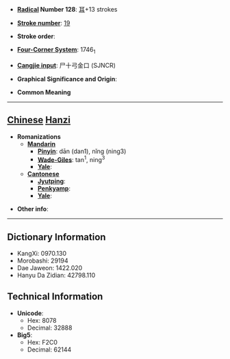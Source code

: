 * '''[[Wiktionary:Chinese radical index| Radical]] Number 128''': [[Wiktionary:Chinese radical index 耳|耳]]+13 strokes

* '''[[Wiktionary:Chinese total strokes index|Stroke number]]''': [[Wiktionary:Chinese total strokes index 19|19]]

* '''Stroke order''': 

* '''[[Wiktionary:Chinese four corner index|Four-Corner System]]''': 1746<sub>1</sub>

* '''[[Wiktionary:Chinese Cangjie index|Cangjie input]]''': 尸十弓金口 (SJNCR)

* '''Graphical Significance and Origin''': 

* '''Common Meaning'''

----

== [[Chinese]] [[Hanzi]] ==

* '''Romanizations'''
** '''[[Mandarin]]'''
*** '''[[Pinyin]]''': dān (dan1), nǐng (ning3)
*** '''[[Wade-Giles]]''': tan<sup>1</sup>, ning<sup>3</sup>
*** '''[[Yale]]''': 
** '''[[Cantonese]]'''
*** '''[[Jyutping]]''':
*** '''[[Penkyamp]]''': 
*** '''[[Yale]]''': 

* '''Other info''': 

----

== Dictionary Information ==

* KangXi: 0970.130
* Morobashi: 29194
* Dae Jaweon: 1422.020
* Hanyu Da Zidian: 42798.110

== Technical Information ==

* '''Unicode''':
** Hex: 8078
** Decimal: 32888
* '''Big5''':
** Hex: F2C0
** Decimal: 62144